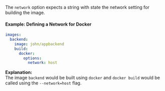 
The `network` option expects a string with state the network setting for building the image.

#### Example: Defining a Network for Docker
```yaml
images:
  backend:
    image: john/appbackend
    build:
      docker:
        options:
          network: host
```
**Explanation:**  
The image `backend` would be built using `docker` and `docker build` would be called using the `--network=host` flag.
